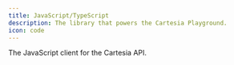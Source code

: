---
title: JavaScript/TypeScript
description: The library that powers the Cartesia Playground.
icon: code
---
<Card title="Cartesia JS" icon="github" href="https://github.com/cartesia-ai/cartesia-js">
The JavaScript client for the Cartesia API.
</Card>
